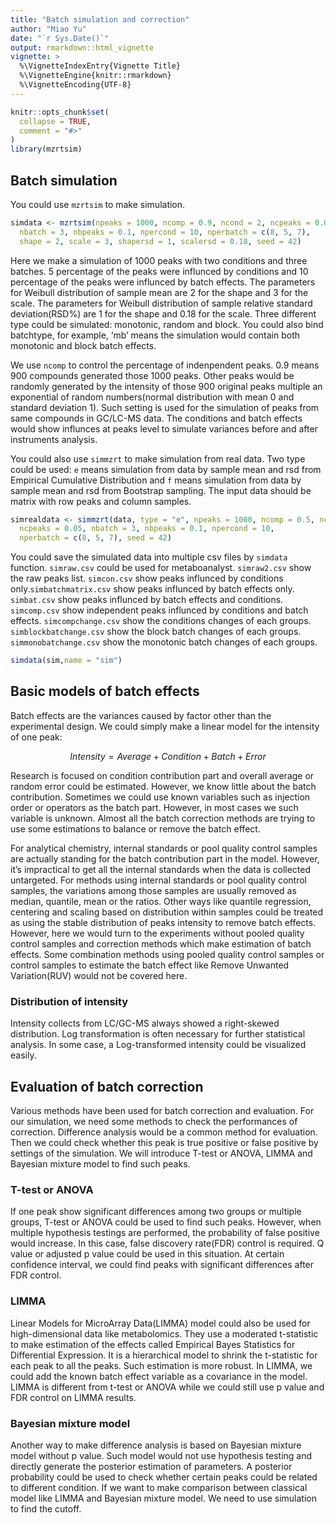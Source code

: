 ```yaml
---
title: "Batch simulation and correction"
author: "Miao Yu"
date: "`r Sys.Date()`"
output: rmarkdown::html_vignette
vignette: >
  %\VignetteIndexEntry{Vignette Title}
  %\VignetteEngine{knitr::rmarkdown}
  %\VignetteEncoding{UTF-8}
---
```


```r
knitr::opts_chunk$set(
  collapse = TRUE,
  comment = "#>"
)
library(mzrtsim)
```

## Batch simulation

You could use `mzrtsim` to make simulation.

```r
simdata <- mzrtsim(npeaks = 1000, ncomp = 0.9, ncond = 2, ncpeaks = 0.05,
  nbatch = 3, nbpeaks = 0.1, npercond = 10, nperbatch = c(8, 5, 7),
  shape = 2, scale = 3, shapersd = 1, scalersd = 0.18, seed = 42)
```

Here we make a simulation of 1000 peaks with two conditions and three batches. 5 percentage of the peaks were influnced by conditions and 10 percentage of the peaks were influnced by batch effects. The parameters for Weibull distribution of sample mean are 2 for the shape and 3 for the scale. The parameters for Weibull distribution of sample relative standard deviation(RSD%) are 1 for the shape and 0.18 for the scale. Three different type could be simulated: monotonic, random and block. You could also bind batchtype, for example, 'mb' means the simulation would contain both monotonic and block batch effects.

We use `ncomp` to control the percentage of indenpendent peaks. 0.9 means 900 compounds generated those 1000 peaks. Other peaks would be randomly generated by the intensity of those 900 original peaks multiple an exponential of random numbers(normal distribution with mean 0 and standard deviation 1). Such setting is used for the simulation of peaks from same compounds in GC/LC-MS data. The conditions and batch effects would show influnces at peaks level to simulate variances before and after instruments analysis.

You could also use `simmzrt` to make simulation from real data. Two type could be used: `e` means simulation from data by sample mean and rsd from Empirical Cumulative Distribution and `f` means simulation from data by sample mean and rsd from Bootstrap sampling. The input data should be matrix with row peaks and column samples.

```r
simrealdata <- simmzrt(data, type = "e", npeaks = 1000, ncomp = 0.5, ncond = 2,
  ncpeaks = 0.05, nbatch = 3, nbpeaks = 0.1, npercond = 10,
  nperbatch = c(8, 5, 7), seed = 42)
```

You could save the simulated data into multiple csv files by `simdata` function. `simraw.csv` could be used for metaboanalyst. `simraw2.csv` show the raw peaks list. `simcon.csv` show peaks influnced by conditions only.`simbatchmatrix.csv` show peaks influnced by batch effects only. `simbat.csv` show peaks influnced by batch effects and conditions. `simcomp.csv` show independent peaks influnced by conditions and batch effects. `simcompchange.csv` show the conditions changes of each groups. `simblockbatchange.csv` show the block batch changes of each groups. `simmonobatchange.csv` show the monotonic batch changes of each groups.

```r
simdata(sim,name = "sim")
```

## Basic models of batch effects

Batch effects are the variances caused by factor other than the experimental design. We could simply make a linear model for the intensity of one peak:

$$Intensity =  Average + Condition + Batch + Error$$

Research is focused on condition contribution part and overall average or random error could be estimated. However, we know little about the batch contribution. Sometimes we could use known variables such as injection order or operators as the batch part. However, in most cases we such variable is unknown. Almost all the batch correction methods are trying to use some estimations to balance or remove the batch effect.

For analytical chemistry, internal standards or pool quality control samples are actually standing for the batch contribution part in the model. However, it's impractical to get all the internal standards when the data is collected untargeted. For methods using internal standards or pool quality control samples, the variations among those samples are usually removed as median, quantile, mean or the ratios. Other ways like quantile regression, centering and scaling based on distribution within samples could be treated as using the stable distribution of peaks intensity to remove batch effects. However, here we would turn to the experiments without pooled quality control samples and correction methods which make estimation of batch effects. Some combination methods using pooled quality control samples  or control samples to estimate the batch effect like Remove Unwanted Variation(RUV) would not be covered here.

### Distribution of intensity

Intensity collects from LC/GC-MS always showed a right-skewed distribution. Log transformation is often necessary for further statistical analysis. In some case, a Log-transformed intensity could be visualized easily.

## Evaluation of batch correction

Various methods have been used for batch correction and evaluation. For our simulation, we need some methods to check the performances of correction. Difference analysis would be a common method for evaluation. Then we could check whether this peak is true positive or false positive by settings of the simulation. We will introduce T-test or ANOVA, LIMMA and Bayesian mixture model to find such peaks.

### T-test or ANOVA

If one peak show significant differences among two groups or multiple groups, T-test or ANOVA could be used to find such peaks. However, when multiple hypothesis testings are performed, the probability of false positive would increase. In this case, false discovery rate(FDR) control is required. Q value or adjusted p value could be used in this situation. At certain confidence interval, we could find peaks with significant differences after FDR control.

### LIMMA

Linear Models for MicroArray Data(LIMMA) model could also be used for high-dimensional data like metabolomics. They use a moderated t-statistic to make estimation of the effects called Empirical Bayes Statistics for Differential Expression. It is a hierarchical model to shrink the t-statistic for each peak to all the peaks. Such estimation is more robust. In LIMMA, we could add the known batch effect variable as a covariance in the model. LIMMA is different from t-test or ANOVA while we could still use p value and FDR control on LIMMA results.

### Bayesian mixture model

Another way to make difference analysis is based on Bayesian mixture model without p value. Such model would not use hypothesis testing and directly generate the posterior estimation of parameters. A posterior probability could be used to check whether certain peaks could be related to different condition. If we want to make comparison between classical model like LIMMA and Bayesian mixture model. We need to use simulation to find the cutoff.
